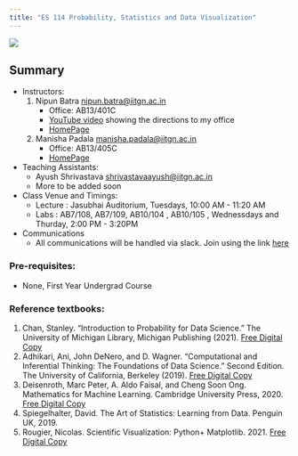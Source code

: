 ```yaml
---
title: "ES 114 Probability, Statistics and Data Visualization"
---
```



![](images/psdv_logo.jpeg)

::: {.callout-tip}
## Summary

* Instructors: 
    1. Nipun Batra <nipun.batra@iitgn.ac.in>
        * Office: AB13/401C
        * [YouTube video](https://www.youtube.com/shorts/FmCbCkJQN1g) showing the directions to my office
        * [HomePage](https://nipunbatra.github.io/)
    2. Manisha Padala <manisha.padala@iitgn.ac.in>
        * Office: AB13/405C 
        * [HomePage](https://sites.google.com/view/manishapadala/home)


* Teaching Assistants: 
    * Ayush Shrivastava <shrivastavaayush@iitgn.ac.in>
    * More to be added soon

* Class Venue and Timings:
    * Lecture : Jasubhai Auditorium, Tuesdays, 10:00 AM - 11:20 AM
    * Labs : AB7/108, AB7/109, AB10/104 , AB10/105 , Wednessdays and Thurday, 2:00 PM - 3:20PM

* Communications
    * All communications will  be handled via slack. Join using the link [here](https://join.slack.com/t/es1142025/shared_invite/zt-2w15bop68-YdIMFQxAdUGFvOE7R3FM1Q)


:::


### Pre-requisites:

* None, First Year Undergrad Course


### Reference textbooks:

1. Chan, Stanley. “Introduction to Probability for Data Science.” The University of Michigan Library, Michigan Publishing (2021). [Free Digital Copy](https://probability4datascience.com/)
2. Adhikari, Ani, John DeNero, and D. Wagner. "Computational and Inferential Thinking: The Foundations of Data Science." Second Edition. The University of California, Berkeley (2019). [Free Digital Copy](https://inferentialthinking.com/chapters/intro.html)
3. Deisenroth, Marc Peter, A. Aldo Faisal, and Cheng Soon Ong. Mathematics for Machine Learning. Cambridge University Press, 2020. [Free Digital Copy](https://mml-book.github.io/)
4. Spiegelhalter, David. The Art of Statistics: Learning from Data. Penguin UK, 2019.
5. Rougier, Nicolas. Scientific Visualization: Python+ Matplotlib. 2021. [Free Digital Copy](https://github.com/rougier/scientific-visualization-book)



<!-- ### Some other ML courses

1.  [NPTEL course by Balaram Ravindran](https://www.youtube.com/watch?v=r4sgKrRL2Ys&list=PL1xHD4vteKYVpaIiy295pg6_SY5qznc77)
2.  [CMU course by Tom Mitchell and Maria-Florina Balcan](http://www.cs.cmu.edu/~ninamf/courses/601sp15/lectures.shtml)
3.  [Coursera ML course by Andrew Ng](https://www.coursera.org/learn/machine-learning)
4.  [FAST.ai course on ML](https://course.fast.ai/ml)
5.  [Practical deep learning for coders by FAST.ai](https://course.fast.ai/index.html)
6.  [Course by Alex Ihler, UCI](http://sli.ics.uci.edu/Classes/2015W-273a) -->

